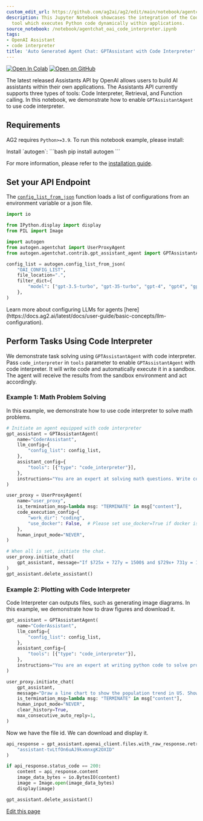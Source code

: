 ```yaml
---
custom_edit_url: https://github.com/ag2ai/ag2/edit/main/notebook/agentchat_oai_code_interpreter.ipynb
description: This Jupyter Notebook showcases the integration of the Code Interpreter
  tool which executes Python code dynamically within applications.
source_notebook: /notebook/agentchat_oai_code_interpreter.ipynb
tags:
- OpenAI Assistant
- code interpreter
title: 'Auto Generated Agent Chat: GPTAssistant with Code Interpreter'
---
```


<a href="https://colab.research.google.com/github/ag2ai/ag2/blob/main/notebook/agentchat_oai_code_interpreter.ipynb" class="colab-badge" target="_blank"><img noZoom src="https://colab.research.google.com/assets/colab-badge.svg" alt="Open In Colab" /></a>
<a href="https://github.com/ag2ai/ag2/blob/main/notebook/agentchat_oai_code_interpreter.ipynb" class="github-badge" target="_blank"><img noZoom src="https://img.shields.io/badge/Open%20on%20GitHub-grey?logo=github" alt="Open on GitHub" /></a>




The latest released Assistants API by OpenAI allows users to build AI
assistants within their own applications. The Assistants API currently
supports three types of tools: Code Interpreter, Retrieval, and Function
calling. In this notebook, we demonstrate how to enable
`GPTAssistantAgent` to use code interpreter.

## Requirements

AG2 requires `Python>=3.9`. To run this notebook example, please
install:


<div class="info Requirements">
<Info>
Install `autogen`:
```bash
pip install autogen
```

For more information, please refer to the [installation guide](https://docs.ag2.ai/latest/docs/user-guide/basic-concepts/installing-ag2).
</Info>
</div>


## Set your API Endpoint

The
[`config_list_from_json`](https://docs.ag2.ai/latest/docs/api-reference/autogen/config_list_from_json/#autogen.config_list_from_json)
function loads a list of configurations from an environment variable or
a json file.


```python
import io

from IPython.display import display
from PIL import Image

import autogen
from autogen.agentchat import UserProxyAgent
from autogen.agentchat.contrib.gpt_assistant_agent import GPTAssistantAgent

config_list = autogen.config_list_from_json(
    "OAI_CONFIG_LIST",
    file_location=".",
    filter_dict={
        "model": ["gpt-3.5-turbo", "gpt-35-turbo", "gpt-4", "gpt4", "gpt-4-32k", "gpt-4-turbo"],
    },
)
```


<div class="tip">
<Tip>
Learn more about configuring LLMs for agents [here](https://docs.ag2.ai/latest/docs/user-guide/basic-concepts/llm-configuration).
</Tip>
</div>


## Perform Tasks Using Code Interpreter

We demonstrate task solving using `GPTAssistantAgent` with code
interpreter. Pass `code_interpreter` in `tools` parameter to enable
`GPTAssistantAgent` with code interpreter. It will write code and
automatically execute it in a sandbox. The agent will receive the
results from the sandbox environment and act accordingly.

### Example 1: Math Problem Solving

In this example, we demonstrate how to use code interpreter to solve
math problems.


```python
# Initiate an agent equipped with code interpreter
gpt_assistant = GPTAssistantAgent(
    name="CoderAssistant",
    llm_config={
        "config_list": config_list,
    },
    assistant_config={
        "tools": [{"type": "code_interpreter"}],
    },
    instructions="You are an expert at solving math questions. Write code and run it to solve math problems. Reply TERMINATE when the task is solved and there is no problem.",
)

user_proxy = UserProxyAgent(
    name="user_proxy",
    is_termination_msg=lambda msg: "TERMINATE" in msg["content"],
    code_execution_config={
        "work_dir": "coding",
        "use_docker": False,  # Please set use_docker=True if docker is available to run the generated code. Using docker is safer than running the generated code directly.
    },
    human_input_mode="NEVER",
)

# When all is set, initiate the chat.
user_proxy.initiate_chat(
    gpt_assistant, message="If $725x + 727y = 1500$ and $729x+ 731y = 1508$, what is the value of $x - y$ ?"
)
gpt_assistant.delete_assistant()
```

### Example 2: Plotting with Code Interpreter

Code Interpreter can outputs files, such as generating image diagrams.
In this example, we demonstrate how to draw figures and download it.


```python
gpt_assistant = GPTAssistantAgent(
    name="CoderAssistant",
    llm_config={
        "config_list": config_list,
    },
    assistant_config={
        "tools": [{"type": "code_interpreter"}],
    },
    instructions="You are an expert at writing python code to solve problems. Reply TERMINATE when the task is solved and there is no problem.",
)

user_proxy.initiate_chat(
    gpt_assistant,
    message="Draw a line chart to show the population trend in US. Show how you solved it with code.",
    is_termination_msg=lambda msg: "TERMINATE" in msg["content"],
    human_input_mode="NEVER",
    clear_history=True,
    max_consecutive_auto_reply=1,
)
```

Now we have the file id. We can download and display it.


```python
api_response = gpt_assistant.openai_client.files.with_raw_response.retrieve_content(
    "assistant-tvLtfOn6uAJ9kxmnxgK2OXID"
)

if api_response.status_code == 200:
    content = api_response.content
    image_data_bytes = io.BytesIO(content)
    image = Image.open(image_data_bytes)
    display(image)
```


```python
gpt_assistant.delete_assistant()
```

<div className="edit-url-container">
    <a className="edit-url" href="https://github.com/ag2ai/ag2/edit/main/notebook/agentchat_oai_code_interpreter.ipynb" target='_blank'><Icon icon="pen" iconType="solid" size="13px"/> Edit this page</a>
</div>
